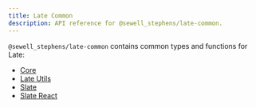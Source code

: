 ```yaml
---
title: Late Common
description: API reference for @sewell_stephens/late-common.
---
```


`@sewell_stephens/late-common` contains common types and functions for Late:

- [Core](/docs/api/core)
- [Late Utils](/docs/api/utils)
- [Slate](/docs/api/slate)
- [Slate React](/docs/api/slate-react)
